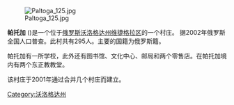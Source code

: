 {{Coord|61|00|37|N|36|09|00|E|display=title|region:RU_type:city_source:GNS-enwiki}}
[[File:Paltoga_125.jpg|thumb]]

'''帕托加''' ({{lang-ru|Палтога}})是一个位于[[俄罗斯|俄罗斯]][[沃洛格达州|沃洛格达州]][[维捷格拉区|维捷格拉区]]的一个村庄。 据2002年俄罗斯全国人口普查。此村共有295人。主要的国籍为俄罗斯籍。

帕托加有一所学校，此外还有图书馆、文化中心、邮局和两个零售店。在帕托加境内有两个东正教教堂。

该村庄于2001年通过合并几个村庄而建立。
{{geo-stub}}

[[Category:沃洛格达州|Category:沃洛格达州]]
